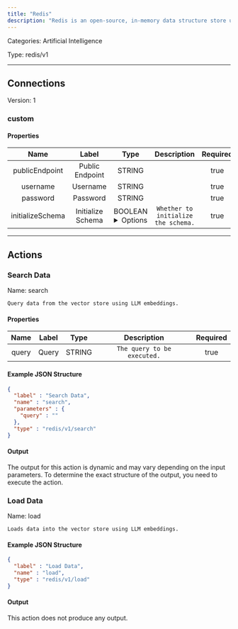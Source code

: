 ```yaml
---
title: "Redis"
description: "Redis is an open-source, in-memory data structure store used as a database, cache, and message broker, known for its high performance and support for various data structures like strings, hashes, lists, sets, and more."
---
```



Categories: Artificial Intelligence


Type: redis/v1

<hr />



## Connections

Version: 1


### custom

#### Properties

|      Name       |      Label     |     Type     |     Description     | Required |
|:---------------:|:--------------:|:------------:|:-------------------:|:--------:|
| publicEndpoint | Public Endpoint | STRING |  | true |
| username | Username | STRING |  | true |
| password | Password | STRING |  | true |
| initializeSchema | Initialize Schema | BOOLEAN <details> <summary> Options </summary> true, false </details> | `Whether to initialize the schema.` | true |





<hr />



## Actions


### Search Data
Name: search

`Query data from the vector store using LLM embeddings.`

#### Properties

|      Name       |      Label     |     Type     |     Description     | Required |
|:---------------:|:--------------:|:------------:|:-------------------:|:--------:|
| query | Query | STRING | `The query to be executed.` | true |

#### Example JSON Structure
```json
{
  "label" : "Search Data",
  "name" : "search",
  "parameters" : {
    "query" : ""
  },
  "type" : "redis/v1/search"
}
```

#### Output

The output for this action is dynamic and may vary depending on the input parameters. To determine the exact structure of the output, you need to execute the action.




### Load Data
Name: load

`Loads data into the vector store using LLM embeddings.`

#### Example JSON Structure
```json
{
  "label" : "Load Data",
  "name" : "load",
  "type" : "redis/v1/load"
}
```

#### Output

This action does not produce any output.







